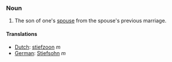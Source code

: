 ===Noun===

# The son of one's [[spouse]] from the spouse's previous marriage.

====Translations====
*[[Dutch]]: [[stiefzoon]] ''m''
*[[German]]: [[Stiefsohn]] ''m''